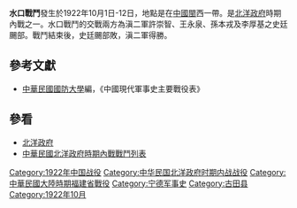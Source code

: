 {{other uses|水口戰鬥 (國軍內戰)}}
{{vfd|打什么|date=2022/06/27}}
{{Infobox Military Conflict|
campaign=|
image=|
caption=|
conflict=水口戰鬥|
date=1922年10月1至12日|
place=[[中國|中國]]閩西|
result=乙方史廷颺部敗，甲方滇二軍得勝。|
combatant1=滇二軍許崇智<small>(為前粵軍)</small>、王永泉、孫本戎|
combatant2=李厚基之史廷颺部| 
commander1=許崇智、王永泉、孫本戎|
commander2=李厚基(史廷颺部)|
strength1=|
strength2=|
casualties1=|
casualties2=|
}}
'''水口戰鬥'''發生於1922年10月1日-12日，地點是在[[中國|中國]][[福建|閩]]西一帶。是[[北洋政府|北洋政府]]時期內戰之一。水口戰鬥的交戰兩方為滇二軍許崇智、王永泉、孫本戎及李厚基之史廷颺部。戰鬥結束後，史廷颺部敗，滇二軍得勝。
==參考文獻==
*[[中華民國|中華民國]][[國防大學_(臺灣)|國防大學]]編，《中國現代軍事史主要戰役表》
==參看==
*[[北洋政府|北洋政府]]
*[[中華民國北洋政府時期內戰戰鬥列表|中華民國北洋政府時期內戰戰鬥列表]]

[[Category:1922年中国战役|Category:1922年中国战役]]
[[Category:中华民国北洋政府时期内战战役|Category:中华民国北洋政府时期内战战役]]
[[Category:中華民國大陸時期福建省戰役|Category:中華民國大陸時期福建省戰役]]
[[Category:宁德军事史|Category:宁德军事史]]
[[Category:古田县|Category:古田县]]
[[Category:1922年10月|Category:1922年10月]]